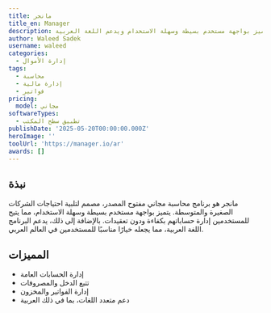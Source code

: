 ```yaml
---
title: مانجر
title_en: Manager
description: برنامج محاسبة مجاني مفتوح المصدر مصمم لتلبية احتياجات الشركات الصغيرة والمتوسطة، يتميز بواجهة مستخدم بسيطة وسهلة الاستخدام ويدعم اللغة العربية.
author: Waleed Sadek
username: waleed
categories:
  - إدارة الأموال
tags:
  - محاسبة
  - إدارة مالية
  - فواتير
pricing:
  model: مجاني
softwareTypes:
  - تطبيق سطح المكتب
publishDate: '2025-05-20T00:00:00.000Z'
heroImage: ''
toolUrl: 'https://manager.io/ar'
awards: []
---
```

## نبذة
مانجر هو برنامج محاسبة مجاني مفتوح المصدر، مصمم لتلبية احتياجات الشركات الصغيرة والمتوسطة. يتميز بواجهة مستخدم بسيطة وسهلة الاستخدام، مما يتيح للمستخدمين إدارة حساباتهم بكفاءة ودون تعقيدات. بالإضافة إلى ذلك، يدعم البرنامج اللغة العربية، مما يجعله خيارًا مناسبًا للمستخدمين في العالم العربي.

## المميزات
- إدارة الحسابات العامة
- تتبع الدخل والمصروفات
- إدارة الفواتير والمخزون
- دعم متعدد اللغات، بما في ذلك العربية
